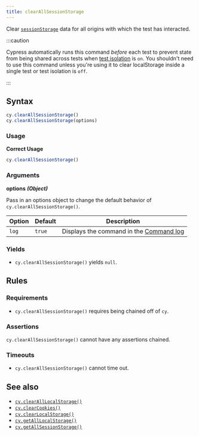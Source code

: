 ```yaml
---
title: clearAllSessionStorage
---
```


Clear
[`sessionStorage`](https://developer.mozilla.org/en-US/docs/Web/API/Window/sessionStorage)
data for all origins with which the test has interacted.

:::caution

Cypress automatically runs this command _before_ each test to prevent state from
being shared across tests when
[test isolation](/guides/core-concepts/writing-and-organizing-tests#Test-Isolation)
is `on`. You shouldn't need to use this command unless you're using it to clear
localStorage inside a single test or test isolation is `off`.

:::

## Syntax

```javascript
cy.clearAllSessionStorage()
cy.clearAllSessionStorage(options)
```

### Usage

**<Icon name="check-circle" color="green"></Icon> Correct Usage**

```javascript
cy.clearAllSessionStorage()
```

### Arguments

**<Icon name="angle-right"></Icon> options** **_(Object)_**

Pass in an options object to change the default behavior of
`cy.clearAllSessionStorage()`.

| Option | Default | Description                                                                              |
| ------ | ------- | ---------------------------------------------------------------------------------------- |
| `log`  | `true`  | Displays the command in the [Command log](/guides/core-concepts/cypress-app#Command-Log) |

### Yields [<Icon name="question-circle"/>](/guides/core-concepts/introduction-to-cypress#Subject-Management)

- `cy.clearAllSessionStorage()` yields `null`.

## Rules

### Requirements [<Icon name="question-circle"/>](/guides/core-concepts/introduction-to-cypress#Chains-of-Commands)

- `cy.clearAllSessionStorage()` requires being chained off of `cy`.

### Assertions [<Icon name="question-circle"/>](/guides/core-concepts/introduction-to-cypress#Assertions)

`cy.clearAllSessionStorage()` cannot have any assertions chained.

### Timeouts [<Icon name="question-circle"/>](/guides/core-concepts/introduction-to-cypress#Timeouts)

- `cy.clearAllSessionStorage()` cannot time out.

## See also

- [`cy.clearAllLocalStorage()`](/api/commands/clearalllocalstorage)
- [`cy.clearCookies()`](/api/commands/clearcookies)
- [`cy.clearLocalStorage()`](/api/commands/clearlocalstorage)
- [`cy.getAllLocalStorage()`](/api/commands/getalllocalstorage)
- [`cy.getAllSessionStorage()`](/api/commands/getallsessionstorage)
